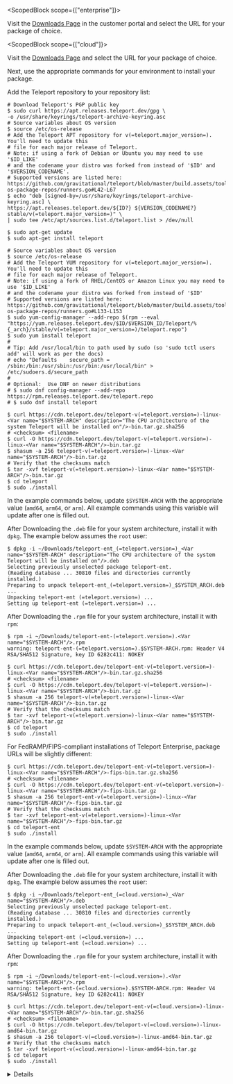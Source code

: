 <ScopedBlock scope={["enterprise"]}>

Visit the [Downloads Page](https://dashboard.gravitational.com/web/downloads) in
the customer portal and select the URL for your package of choice.

</ScopedBlock>

<ScopedBlock scope={["cloud"]}>

Visit the [Downloads Page](../choose-an-edition/teleport-cloud/downloads)
and select the URL for your package of choice.

</ScopedBlock>

Next, use the appropriate commands for your environment to install your package.

<Tabs dropdownView dropdownCaption="Teleport Edition">
  <TabItem label="Open Source" scope="oss">
  <Tabs>
  <TabItem label="Debian/Ubuntu (DEB)" scope="oss">

  Add the Teleport repository to your repository list:

  ```code
  # Download Teleport's PGP public key
  $ sudo curl https://apt.releases.teleport.dev/gpg \
  -o /usr/share/keyrings/teleport-archive-keyring.asc
  # Source variables about OS version
  $ source /etc/os-release
  # Add the Teleport APT repository for v(=teleport.major_version=). You'll need to update this
  # file for each major release of Teleport.
  # Note: if using a fork of Debian or Ubuntu you may need to use '$ID_LIKE'
  # and the codename your distro was forked from instead of '$ID' and '$VERSION_CODENAME'.
  # Supported versions are listed here: https://github.com/gravitational/teleport/blob/master/build.assets/tooling/cmd/build-os-package-repos/runners.go#L42-L67
  $ echo "deb [signed-by=/usr/share/keyrings/teleport-archive-keyring.asc] \
  https://apt.releases.teleport.dev/${ID?} ${VERSION_CODENAME?} stable/v(=teleport.major_version=)" \
  | sudo tee /etc/apt/sources.list.d/teleport.list > /dev/null

  $ sudo apt-get update
  $ sudo apt-get install teleport
  ```

  </TabItem>
  <TabItem label="Amazon Linux 2/RHEL (RPM)" scope="oss">

  ```code
  # Source variables about OS version
  $ source /etc/os-release
  # Add the Teleport YUM repository for v(=teleport.major_version=). You'll need to update this
  # file for each major release of Teleport.
  # Note: if using a fork of RHEL/CentOS or Amazon Linux you may need to use '$ID_LIKE'
  # and the codename your distro was forked from instead of '$ID'
  # Supported versions are listed here: https://github.com/gravitational/teleport/blob/master/build.assets/tooling/cmd/build-os-package-repos/runners.go#L133-L153
  $ sudo yum-config-manager --add-repo $(rpm --eval "https://yum.releases.teleport.dev/$ID/$VERSION_ID/Teleport/%{_arch}/stable/v(=teleport.major_version=)/teleport.repo")
  $ sudo yum install teleport
  #
  # Tip: Add /usr/local/bin to path used by sudo (so 'sudo tctl users add' will work as per the docs)
  # echo "Defaults    secure_path = /sbin:/bin:/usr/sbin:/usr/bin:/usr/local/bin" > /etc/sudoers.d/secure_path
  #
  # Optional:  Use DNF on newer distributions
  # $ sudo dnf config-manager --add-repo https://rpm.releases.teleport.dev/teleport.repo
  # $ sudo dnf install teleport
  ```

  </TabItem>
  <TabItem label="Tarball" scope="oss">

  ```code
  $ curl https://cdn.teleport.dev/teleport-v(=teleport.version=)-linux-<Var name="$SYSTEM-ARCH" description="The CPU architecture of the system Teleport will be installed on"/>-bin.tar.gz.sha256
  # <checksum> <filename>
  $ curl -O https://cdn.teleport.dev/teleport-v(=teleport.version=)-linux-<Var name="$SYSTEM-ARCH"/>-bin.tar.gz
  $ shasum -a 256 teleport-v(=teleport.version=)-linux-<Var name="$SYSTEM-ARCH"/>-bin.tar.gz
  # Verify that the checksums match
  $ tar -xvf teleport-v(=teleport.version=)-linux-<Var name="$SYSTEM-ARCH"/>-bin.tar.gz
  $ cd teleport
  $ sudo ./install
  ```

  </TabItem>
  </Tabs>
  </TabItem>
  <TabItem label="Enterprise" scope="enterprise">

  In the example commands below, update `$SYSTEM-ARCH` with the appropriate
  value (`amd64`, `arm64`, or `arm`). All example commands using this variable
  will update after one is filled out.

  <Tabs>
  <TabItem label="Debian/Ubuntu (DEB)" scope="enterprise">

  After Downloading the `.deb` file for your system architecture, install it with
  `dpkg`. The example below assumes the `root` user:

  ```code
  $ dpkg -i ~/Downloads/teleport-ent_(=teleport.version=)_<Var name="$SYSTEM-ARCH" description="The CPU architecture of the system Teleport will be installed on"/>.deb
  Selecting previously unselected package teleport-ent.
  (Reading database ... 30810 files and directories currently installed.)
  Preparing to unpack teleport-ent_(=teleport.version=)_$SYSTEM_ARCH.deb ...
  Unpacking teleport-ent (=teleport.version=) ...
  Setting up teleport-ent (=teleport.version=) ...
  ```

  </TabItem>
  <TabItem label="Amazon Linux 2/RHEL (RPM)" scope="enterprise">

  After Downloading the `.rpm` file for your system architecture, install it with `rpm`:

  ```code
  $ rpm -i ~/Downloads/teleport-ent-(=teleport.version=).<Var name="$SYSTEM-ARCH"/>.rpm
  warning: teleport-ent-(=teleport.version=).$SYSTEM-ARCH.rpm: Header V4 RSA/SHA512 Signature, key ID 6282c411: NOKEY
  ```

  </TabItem>
  <TabItem label="Tarball" scope="enterprise">

  ```code
  $ curl https://cdn.teleport.dev/teleport-ent-v(=teleport.version=)-linux-<Var name="$SYSTEM-ARCH"/>-bin.tar.gz.sha256
  # <checksum> <filename>
  $ curl -O https://cdn.teleport.dev/teleport-v(=teleport.version=)-linux-<Var name="$SYSTEM-ARCH"/>-bin.tar.gz
  $ shasum -a 256 teleport-v(=teleport.version=)-linux-<Var name="$SYSTEM-ARCH"/>-bin.tar.gz
  # Verify that the checksums match
  $ tar -xvf teleport-v(=teleport.version=)-linux-<Var name="$SYSTEM-ARCH"/>-bin.tar.gz
  $ cd teleport
  $ sudo ./install
  ```

  For FedRAMP/FIPS-compliant installations of Teleport Enterprise, package URLs
  will be slightly different:

  ```code
  $ curl https://cdn.teleport.dev/teleport-ent-v(=teleport.version=)-linux-<Var name="$SYSTEM-ARCH"/>-fips-bin.tar.gz.sha256
  # <checksum> <filename>
  $ curl -O https://cdn.teleport.dev/teleport-ent-v(=teleport.version=)-linux-<Var name="$SYSTEM-ARCH"/>-fips-bin.tar.gz
  $ shasum -a 256 teleport-ent-v(=teleport.version=)-linux-<Var name="$SYSTEM-ARCH"/>-fips-bin.tar.gz
  # Verify that the checksums match
  $ tar -xvf teleport-ent-v(=teleport.version=)-linux-<Var name="$SYSTEM-ARCH"/>-fips-bin.tar.gz
  $ cd teleport-ent
  $ sudo ./install
  ```

  </TabItem>
  </Tabs>
  </TabItem>
  <TabItem label="Cloud" scope="cloud">

  In the example commands below, update `$SYSTEM-ARCH` with the appropriate
  value (`amd64`, `arm64`, or `arm`). All example commands using this variable
  will update after one is filled out.

  <Tabs>
  <TabItem label="Debian/Ubuntu (DEB)" scope="cloud">

  After Downloading the `.deb` file for your system architecture, install it with
  `dpkg`. The example below assumes the `root` user:

  ```code
  $ dpkg -i ~/Downloads/teleport-ent_(=cloud.version=)_<Var name="$SYSTEM-ARCH"/>.deb
  Selecting previously unselected package teleport-ent.
  (Reading database ... 30810 files and directories currently installed.)
  Preparing to unpack teleport-ent_(=cloud.version=)_$SYSTEM_ARCH.deb ...
  Unpacking teleport-ent (=cloud.version=) ...
  Setting up teleport-ent (=cloud.version=) ...
  ```

  </TabItem>
  <TabItem label="Amazon Linux 2/RHEL (RPM)" scope="cloud">

  After Downloading the `.rpm` file for your system architecture, install it with `rpm`:

  ```code
  $ rpm -i ~/Downloads/teleport-ent-(=cloud.version=).<Var name="$SYSTEM-ARCH"/>.rpm
  warning: teleport-ent-(=cloud.version=).$SYSTEM-ARCH.rpm: Header V4 RSA/SHA512 Signature, key ID 6282c411: NOKEY
  ```

  </TabItem>
  <TabItem label="Tarball" scope="cloud">

  ```code
  $ curl https://cdn.teleport.dev/teleport-ent-v(=cloud.version=)-linux-<Var name="$SYSTEM-ARCH"/>-bin.tar.gz.sha256
  # <checksum> <filename>
  $ curl -O https://cdn.teleport.dev/teleport-v(=cloud.version=)-linux-amd64-bin.tar.gz
  $ shasum -a 256 teleport-v(=cloud.version=)-linux-amd64-bin.tar.gz
  # Verify that the checksums match
  $ tar -xvf teleport-v(=cloud.version=)-linux-amd64-bin.tar.gz
  $ cd teleport
  $ sudo ./install
  ```

  </TabItem>
  </Tabs>
  <Details title="Is my Teleport instance compatible with Teleport Cloud?">

  Before installing a `teleport` binary with a version besides v(=cloud.major_version=),
  read our compatibility rules to ensure that the binary is compatible with
  Teleport Cloud.

  (!docs/pages/includes/compatibility.mdx!)

  </Details>
  </TabItem>
</Tabs>
